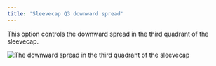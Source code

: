 ```yaml
---
title: 'Sleevecap Q3 downward spread'
---
```



This option controls the downward spread in the third quadrant of the sleevecap.

![The downward spread in the third quadrant of the sleevecap](./sleevecapq3spread2.svg)

<Aboutsleevecap />
